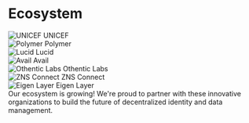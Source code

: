 
# Ecosystem

<div className="grid grid-cols-2 md:grid-cols-3 lg:grid-cols-4 gap-8 items-center justify-items-center py-8">
  <div className="flex flex-col items-center">
    <img src="/logos/unicef.png" alt="UNICEF" className="h-22 w-auto" />
    <span className="mt-2 text-sm text-gray-600">UNICEF</span>
  </div>
  <div className="flex flex-col items-center">
    <img src="/logos/polymer.svg" alt="Polymer" className="h-22 w-auto" />
    <span className="mt-2 text-sm text-gray-600">Polymer</span>
  </div>
  <div className="flex flex-col items-center">
    <img src="/logos/lucid.png" alt="Lucid" className="h-22 w-auto rounded-full invert" />
    <span className="mt-2 text-sm text-gray-600">Lucid</span>
  </div>
  <div className="flex flex-col items-center">
    <img src="/logos/avail.png" alt="Avail" className="h-22 w-auto" />
    <span className="mt-2 text-sm text-gray-600">Avail</span>
  </div>
  <div className="flex flex-col items-center">
    <img src="/logos/othentic.png" alt="Othentic Labs" className="h-22 w-auto" />
    <span className="mt-2 text-sm text-gray-600">Othentic Labs</span>
  </div>
  <div className="flex flex-col items-center">
    <img src="/logos/zns-connect.png" alt="ZNS Connect" className="h-22 w-auto" />
    <span className="mt-2 text-sm text-gray-600">ZNS Connect</span>
  </div>
  <div className="flex flex-col items-center">
    <img src="/logos/eigen-layer.png" alt="Eigen Layer" className="h-22 w-auto" />
    <span className="mt-2 text-sm text-gray-600">Eigen Layer</span>
  </div>
</div>

<Callout type="info">
  Our ecosystem is growing! We're proud to partner with these innovative organizations to build the future of decentralized identity and data management.
</Callout>
